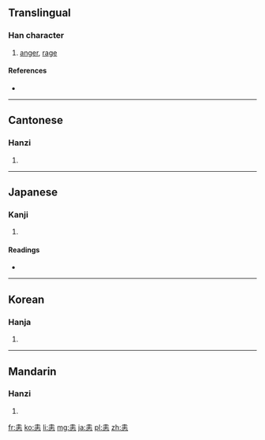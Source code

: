 ==Translingual==

===Han character===
{{Han char|rn=61|rad=心|as=06|sn=10|four=4033<sub>1</sub>|canj=土土心 (GGP)}}

# [[anger]], [[rage]]

====References====
* {{Han ref|kx=0384.240|dkj=10566|dj=0715.070|hdz=42289.060|uh=605A|ud=24666|bh=D17D|bd=53629}}

----

==Cantonese==

===Hanzi===
{{yue-hanzi|jyut=|y=wai6}}

# {{defn|lang=yue|sort=心06}}

----

==Japanese==

===Kanji===
{{ja-kanji|grade=|rs=心06}}

# {{defn|lang=ja|sort=心06}}

====Readings====
* {{ja-readings|on=[[い]] (i)|kun=[[ふつくむ]] (futsukumu)}}

----

==Korean==

===Hanja===
{{ko-hanja|hangeul=에|eumhun=|rv=e|mr=e|y=ey}}

# {{defn|lang=ko|sort=心06}}

----

==Mandarin==

===Hanzi===
{{cmn-hanzi|pin=[[huì]] ([[hui4]])|wg=hui<sup>4</sup>}}

# {{defn|lang=cmn|sort=心06}}

[[fr:恚]]
[[ko:恚]]
[[li:恚]]
[[mg:恚]]
[[ja:恚]]
[[pl:恚]]
[[zh:恚]]